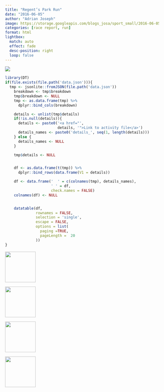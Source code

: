 ```yaml
---
title: "Regent’s Park Run"
date: "2016-06-05"
author: "Adrian Joseph"
image: https://storage.googleapis.com/blogs_josa/sport_small/2016-06-05_REGENT_S_PARK_RUN/img/00.png
categories: [race report, run]
format: html
lightbox:
  match: auto
  effect: fade
  desc-position: right
  loop: false
---
```


![](https://storage.googleapis.com/blogs_josa/sport_small/2016-06-05_REGENT_S_PARK_RUN/img/00.png)

```r
library(DT)
if(file.exists(file.path('data.json'))){
  tmp <- jsonlite::fromJSON(file.path('data.json'))
    breakdown <- tmp$breakdown
    tmp$breakdown <- NULL
    tmp <- as.data.frame(tmp) %>%
      dplyr::bind_cols(breakdown)

    details <- unlist(tmp$details)
    if(!is.null(details)){
      details <- paste0('<a href="',
                        details, '">Link to activity file</a>')
      details_names <- paste0('details_', seq(1, length(details)))
    } else {
      details_names <- NULL
    }

    tmp$details <- NULL


    df <- as.data.frame(t(tmp)) %>%
      dplyr::bind_rows(data.frame(V1 = details))

    df <- data.frame('  ' = c(colnames(tmp), details_names),
                     ' ' = df,
                     check.names = FALSE)
    colnames(df) <- NULL


    datatable(df,
              rownames = FALSE,
              selection = 'single',
              escape = FALSE,
              options = list(
                paging =TRUE,
                pageLength =  20
              ))
}
```





::: {layout-ncol=4}
![](https://storage.googleapis.com/blogs_josa/sport_small/2016-06-05_REGENT_S_PARK_RUN/img/00.png){ width="100" group="hi" }

![](https://storage.googleapis.com/blogs_josa/sport_small/2016-06-05_REGENT_S_PARK_RUN/img/01.png){ width="100" group="hi" }

![](https://storage.googleapis.com/blogs_josa/sport_small/2016-06-05_REGENT_S_PARK_RUN/img/02.jpg){ width="100" group="hi" }

![](https://storage.googleapis.com/blogs_josa/sport_small/2016-06-05_REGENT_S_PARK_RUN/img/04.jpg){ width="100" group="hi" }


:::
